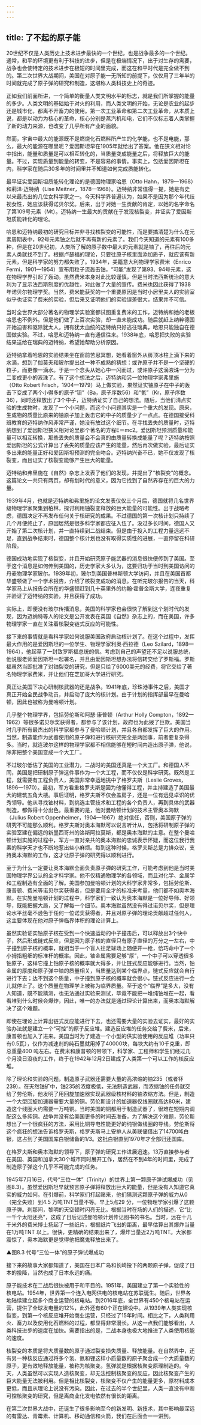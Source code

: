 ```yaml
---
---
---
```

title: 了不起的原子能
---




20世纪不仅是人类历史上技术进步最快的一个世纪，也是战争最多的一个世纪。通常，和平的环境更有利于科技的进步，但是在极端情况下，出于对生存的需要，战争也会使特定的技术进步在极短的时间里完成，而这在和平时代是完全做不到的。第二次世界大战期间，美国在对原子能一无所知的前提下，仅仅用了三年半的时间就完成了原子弹的研究和制造，这堪称人类科技史上的奇迹。

正如我们前面所讲，一个简单的衡量人类文明水平的标志，就是我们所掌握的能量的多少。人类文明的基础始于对火的利用，而人类文明的开始，无论是农业的起步还是城市化，都离不开畜力的使用。第一次工业革命和第二次工业革命，从本质上说，都是以动力为核心的革命，核心分别是蒸汽机和电，它们不仅标志着人类掌握了新的动力来源，也改变了几乎所有产业的面貌。

然而，宇宙中最大的能源既不是燃烧化石燃料所产生的化学能，也不是电能，那么，最大的能源在哪里呢？爱因斯坦早在1905年就给出了答案。他在狭义相对论中指出，能量和质量是可以相互转化的，当质量变成能量之后，将释放巨大的能量。不过，实现质量到能量的转变，不是容易的事情。事实上，包括爱因斯坦在内，科学家在随后30多年的时间里并不知道如何完成质能转化。

最早证实爱因斯坦质能转化理论的是德国物理家哈恩（Otto Hahn，1879—1968）和莉泽·迈特纳（Lise Meitner，1878—1968）。迈特纳非常值得一提，她是有史以来最杰出的几位女科学家之一。今天科学界普遍认为，如果不是因为那个年代歧视女性，她应该获得诺贝尔奖。后来，出于对她一生贡献的肯定，以她的名字命名了第109号元素（Mt）。迈特纳一生最大的贡献在于发现核裂变，并证实了爱因斯坦质能转化的理论。

哈恩和迈特纳最初的研究目标并非寻找核裂变的可能性，而是要搞清楚为什么在元素周期表中，92号元素铀之后就不再有新的元素了。我们今天知道的元素有100多种，但是在20世纪初，人类所了解的原子数中最大的元素就是铀了，再往后的元素人类就找不到了。根据卢瑟福的理论，只要往原子核里面添加质子，就应该有新元素，但是科学家的努力都失败了。1934年，美籍意大利物理学家费米（Enrico Fermi，1901—1954）宣布用粒子流轰击铀，“可能”发现了第93、94号元素，这在物理学界引起了轰动。虽然费米本身对此比较谨慎，但是当时法西斯统治的意大利为了显示法西斯制度的优越性，对此做了大量的宣传。费米也因此获得了1938年诺贝尔物理学奖。当然，费米能获奖的一个重要原因是当时小居里夫人的实验室似乎也证实了费米的实验，但后来又证明他们的实验误差很大，结果并不可信。

当时全世界大部分著名的物理学实验室都试图重复费米的工作，迈特纳和她的老板哈恩也不例外。但是他们做了上百次实验，却一直未能成功。随后就赶上纳粹德国开始迫害和驱除犹太人，拥有犹太血统的迈特纳只好逃往瑞典，哈恩只能独自在德国做实验。不过，哈恩和迈特纳一直有通信往来。1938年底，哈恩把失败的实验结果送给在瑞典的迈特纳，希望她帮助分析原因。

迈特纳拿着哈恩的实验结果坐在窗前苦思冥想，她看着窗外从房顶冰柱上滴下来的水滴，想到了伽莫夫和玻尔提出过一种不成熟的猜想：或许原子并不是一个坚硬的粒子，而更像一滴水。于是一个念头从她心中一闪而过，或许原子这滴液珠一分为二变成更小的液珠了。有了这个想法之后，迈特纳和另一位物理学家弗里施（Otto Robert Frisch，1904—1979）马上做实验，果然证实铀原子在中子的轰击下变成了两个小得多的原子“钡”（Ba，原子序数56）和“氪”（Kr，原子序数36），同时还释放出了3个中子，迈特纳证实了自己的想法。随后，当他们清点实验的生成物时，发现了一个小问题，而这个小问题其实是一个重大的发现。原来，生成物的质量比原来的铀原子加上轰击它的中子的质量少了一点点。在德国接受科班教育的迈特纳作风非常严谨，她没有放过这个细节。在寻找丢失的质量时，迈特纳想到了爱因斯坦狭义相对论里那个著名的方程E＝mc2。爱因斯坦预测质量和能量可以相互转换，那些丢失的质量会不会真的由质量转换成能量了呢？迈特纳按照爱因斯坦的公式计算出了丢失的质量应该产生的能量，然后再次做实验，最后证实多出来的能量正好和爱因斯坦预测的完全吻合。迈特纳兴奋不已，她不仅发现了核裂变，而且证实了核裂变能够产生巨大的能量。

迈特纳和弗里施在《自然》杂志上发表了他们的发现，并提出了“核裂变”的概念。这篇论文一共只有两页，却有划时代的意义，因为它找到了自然界存在的巨大的力量。

1939年4月，也就是迈特纳和弗里施的论文发表仅仅三个月后，德国就将几名世界级物理学家聚集到柏林，探讨利用铀裂变释放的巨大能量的可能性。出于战略考虑，德国决定不再发布任何关于核研究的成果。不过德国的第一次核计划只持续了几个月便终止了，原因居然是很多科学家都应征入伍了。没过多长时间，德国人又开始了第二次核计划，并一直持续到二战结束。但是由于投入的工程力量远远不足，直到战争结束时，德国整个核计划也没有取得实质性的进展，一直停留在科研阶段。

德国成功地实现了核裂变，并且开始研究原子能武器的消息很快便传到了美国。至于这个消息是如何传到美国的，历史学家大多认为，这要归功于当时到美国访问的丹麦物理学家玻尔。1939年初，玻尔到美国普林斯顿大学访问，并且在美国首都华盛顿做了一个学术报告，介绍了核裂变成功的消息。在听完玻尔报告的当天，科学家马上从报告会所在的华盛顿赶到几十英里外的约翰·霍普金斯大学，连夜重复并验证了迈特纳的实验，并且获得了成功。

实际上，即便没有玻尔传播消息，美国的科学家也会很快了解到这个划时代的发现，因为迈纳特等人的论文是公开发表在英国《自然》杂志上的，而在美国，许多物理学家一直在关注着核裂变链式反应的可能性。

接下来的事情就是看科学家如何说服美国政府启动核计划了。在这个过程中，发挥最大作用的是爱因斯坦的一位学生、物理学家利奥·西拉德（Leo Szilard，1898—1964），他起草了一封致罗斯福总统的信。考虑到自己的声望还不足以说服总统，他说服老师爱因斯坦一起署名，并且由爱因斯坦想办法将信转交给了罗斯福。罗斯福虽然当即批准了对铀裂变的研究，但是只给了6000美元的经费，将它交给了著名物理学家费米，并让他们在芝加哥大学进行研究。

真正让美国下决心研制核武器的还是战争。1941年底，珍珠港事件之后，美国才真正开始全民战争动员，并启动了庞大的核计划。由于计划的指挥部最早在曼哈顿，因此也被称为曼哈顿计划。

几乎整个物理学界，包括劳伦斯和阿瑟·康普顿（Arthur Holly Compton，1892—1962）等很多诺贝尔奖获得者，都参与了该计划，政府也为此拨了巨款。美国当时几乎所有最杰出的科学家都参与了曼哈顿计划，并且各自都发挥了巨大的作用。当然，制造能作为武器使用的原子弹和进行核研究完全是两回事，前者要复杂得多。当时，就连玻尔这样的物理学家都不相信能够在短时间内造出原子弹，他说，除非把整个美国变成一个大工厂。

不过玻尔低估了美国的工业潜力，二战时的美国还真是一个大工厂。和德国人不同，美国是把研制原子弹这件事作为一个大工程，而不仅仅是科学研究。既然是工程，就需要有工程负责人，美国非常幸运地挑中了格罗夫斯（Leslie Groves，1896—1970）。最初，军方看重格罗夫斯是因为他懂得工程，并主持建造了美国最大的建筑五角大楼。事后证明，格罗夫斯不仅会盖房子，还是一位有远见卓识的优秀领导。他从寻找铀材料，到挑选主管技术和工程的各个负责人，再到具体的武器制造，都做得十分出色。最重要的是，他对曼哈顿计划的技术主管奥本海默（Julius Robert Oppenheimer，1904—1967）绝对信任，否则，美国原子弹的研究不可能那么顺利。格罗夫斯对奥本海默可以说言听计从，包括将研制原子弹的实验室建在偏远的新墨西哥州的洛斯阿拉莫斯，都是奥本海默的主意。在整个曼哈顿计划实施的过程中，军方一直对亲共的奥本海默的忠诚表示怀疑，而这位我行我素的科学天才也不断地惹出些小麻烦。每到这种时候，格罗夫斯总是力排众议，支持奥本海默的工作，这才让原子弹的研究得以顺利进行。

至于为什么一定要让奥本海默全面负责原子弹的研究工作，可能考虑到他是当时美国物理学界公认的全才科学家。他不仅精通物理学的各领域，而且对化学、金属学和工程制造有全面的了解。美国参加曼哈顿计划的大科学家非常多，包括劳伦斯、康普顿、费米等诺贝尔奖获得者，但是要用全才的标准来考量，他们都不如奥本海默。在实施曼哈顿计划的过程中，科学家们一致认为奥本海默是一位好导师、好领导，既能把握大局，又了解每一个细节。奥本海默虽然没有得过诺贝尔奖，但是理论水平丝毫不逊色于任何一位诺奖获得者，并且对原子弹的理论贡献超过任何人，这主要体现在他对原子弹临界体积的理论计算上。

虽然实验证实铀原子核在受到一个快速运动的中子撞击后，可以释放出3个快中子，然后形成链式反应，但是因为原子核的直径只有原子直径的万分之一左右，中子撞到原子核的概率，就相当于一个盲人往足球场上随便开一枪，恰巧命中了一个小拇指粗细的标准杆的概率。因此，铀金属需要足够“厚”，一个中子可以穿透很多铀原子，这样它撞上铀原子核的概率就大得多，并让链式反应能够进行。当然，铀金属的厚度和原子弹中铀的质量相关，当质量达到某个临界点，链式反应就会自行进行下去；达不到这个质量，中子撞到原子核的概率就会很小，链式反应进行一会儿就停止了。这个质量在物理学上被称为临界质量。至于这个“临界”是多大，没有人知道，既不能猜测，也无法通过实验来测试，毕竟不能把一堆纯铀堆在一起，看看堆到什么时候会爆炸，因此，唯一的办法就是通过理论计算出来，而奥本海默解决了这个难题。

即使在理论上计算出链式反应能进行下去，也还需要大量的实验去证实，最好的实验办法就是建立一个“可控”的原子反应堆。建造反应堆的任务交给了费米，后来，康普顿也加入了进来。美国当时为了建造一个小型的供实验使用的反应堆（功率只有0.5瓦），仅作为减速剂的纯石墨就用掉了40000块，每块大约有10千克重，即总重量400 吨左右。在费米和康普顿的带领下，科学家、工程师和学生们经过几个月没日没夜的工作，终于在1942年12月2日建成了人类第一个可以工作的核反应堆。

除了理论和实验的问题，制造原子武器还需要大量的高浓缩的铀235（或者钚239）。在天然铀矿中，铀235的浓度极低，无法制造武器，而浓缩铀的任务就交给了劳伦斯，他发明了用回旋加速器实现武器级核材料的铀浓缩方法。但是，制造一个大型回旋加速器需要大量的铜。劳伦斯设计的加速器仅线圈就高达80米，建造这个线圈大约需要一万吨铜。当时美国的铜都用于制造武器了，很难在短期内调配这么多纯铜。战争并没有给美国更多的时间去准备，为了解决这个难题，劳伦斯想出了一个很疯狂的方法，采用比铜导电性能更好的纯银做线圈的导线。劳伦斯将这个疯狂的想法告诉格罗夫斯，格罗夫斯马上安排人从美联储借出了14700吨白银，这占到了美国国库白银储备的1/3。这批白银直到1970年才全部归还国库。

在格罗夫斯和奥本海默的领导下，原子弹的研究工作进展迅速。13万直接参与者在美国、英国和加拿大30个城市同时展开工作，居然在不到4年的时间里，完成了制造原子弹这个几乎不可能完成的任务。

1945年7月16日，代号“三位一体”（Trinity）的世界上第一颗原子弹试爆成功（见图8.3）。虽然爱因斯坦早就预言原子弹将释放出巨大的能量，但是没有人知道它真实的威力如何。在引爆前，科学家们打起赌来，他们猜测这颗原子弹的威力从0（完全失败）到4.5 万吨TNT当量不等。早上5点29 分，一位物理学家引爆了这颗原子弹。刹那间，黎明的天空顿时闪亮无比。根据当时在场的人们的描述，它“比一千个太阳还亮”，这成了日后记述曼哈顿计划传记图书的书名。当时，远在十几千米外的费米博士扬起了一些纸片，根据纸片飞出的距离，最早估算出其爆炸当量在1万吨TNT 以上。很快，更精确的结果出来了，爆炸当量近2万吨TNT。大家都震惊了，奥本海默更是觉得他把魔鬼释放出来了。

▲图8.3 代号“三位一体”的原子弹试爆成功



接下来的故事大家都知道了，美国在日本广岛和长崎投下的两颗原子弹，促成了日本的投降，当然也成了日本永远的痛。

原子能技术在二战后很快被用于和平目的。1951年，美国建立了第一个实验性的核电站。1954年，世界第一个连入电网供电的核电站在苏联诞生。随后，世界各地陆续建立起多个商业运营的核电站。到2016年底，全世界有450个核电站在运营，提供了全球发电量的12%，此外还有60个正在建设中。从1939年人类实现核裂变，到第一个核反应堆开始商业运营，只经过了15年时间。相比之下，人类利用火、畜力以及使用化石燃料的过程，都显得非常漫长。从这一点我们能够看出，人类科技进步的速度在加快。需要指出的是，二战本身也极大地推进了人类使用核能的速度。

核裂变的本质是将大质量数的原子通过裂变损失质量、释放能量。在自然界中，还有另一种核反应通过将多个氢、氦和锂这样小质量数的原子聚合成一个大质量数的原子，更有效地释放能量，被称为核聚变。氢弹就是根据核聚变原理制造的。今天，人类虽然可以实现人造核聚变，却无法控制核聚变的反应，因此核聚变产生的巨大能量无法被利用。但是相比核裂变，核聚变不仅产生的能量更多，原材料成本更低，而且从理论上说没有污染。因此，在过去的半个世纪里，人类一直没有中断可控核聚变的研究，但是离商业化发电依然有很长的距离。

在第二次世界大战中，还诞生了很多影响至今的新发明、新技术，其中影响最深远的有雷达、青霉素、计算机、移动通信和火箭，我们在后面会一一讲到。